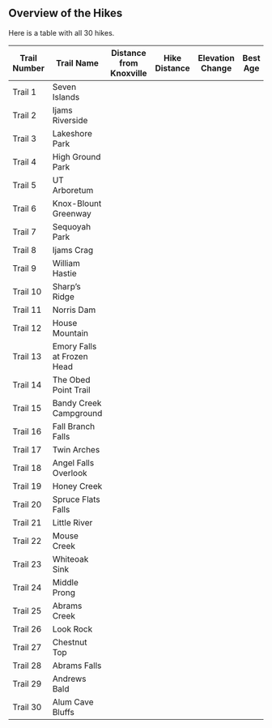 ## Overview of the Hikes

Here is a table with all 30 hikes.


| **Trail Number** | **Trail Name**             | Distance from Knoxville | Hike Distance | Elevation Change | Best Age |
|------------|------------|------------|------------|------------|------------|
| Trail 1          | Seven Islands              |                         |               |                  |          |
| Trail 2          | Ijams Riverside            |                         |               |                  |          |
| Trail 3          | Lakeshore Park             |                         |               |                  |          |
| Trail 4          | High Ground Park           |                         |               |                  |          |
| Trail 5          | UT Arboretum               |                         |               |                  |          |
| Trail 6          | Knox-Blount Greenway       |                         |               |                  |          |
| Trail 7          | Sequoyah Park              |                         |               |                  |          |
| Trail 8          | Ijams Crag                 |                         |               |                  |          |
| Trail 9          | William Hastie             |                         |               |                  |          |
| Trail 10         | Sharp’s Ridge              |                         |               |                  |          |
| Trail 11         | Norris Dam                 |                         |               |                  |          |
| Trail 12         | House Mountain             |                         |               |                  |          |
| Trail 13         | Emory Falls at Frozen Head |                         |               |                  |          |
| Trail 14         | The Obed Point Trail       |                         |               |                  |          |
| Trail 15         | Bandy Creek Campground     |                         |               |                  |          |
| Trail 16         | Fall Branch Falls          |                         |               |                  |          |
| Trail 17         | Twin Arches                |                         |               |                  |          |
| Trail 18         | Angel Falls Overlook       |                         |               |                  |          |
| Trail 19         | Honey Creek                |                         |               |                  |          |
| Trail 20         | Spruce Flats Falls         |                         |               |                  |          |
| Trail 21         | Little River               |                         |               |                  |          |
| Trail 22         | Mouse Creek                |                         |               |                  |          |
| Trail 23         | Whiteoak Sink              |                         |               |                  |          |
| Trail 24         | Middle Prong               |                         |               |                  |          |
| Trail 25         | Abrams Creek               |                         |               |                  |          |
| Trail 26         | Look Rock                  |                         |               |                  |          |
| Trail 27         | Chestnut Top               |                         |               |                  |          |
| Trail 28         | Abrams Falls               |                         |               |                  |          |
| Trail 29         | Andrews Bald               |                         |               |                  |          |
| Trail 30         | Alum Cave Bluffs           |                         |               |                  |          |
